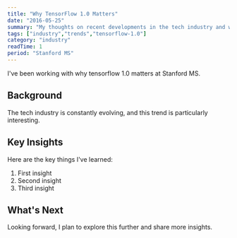 ```yaml
---
title: "Why TensorFlow 1.0 Matters"
date: "2016-05-25"
summary: "My thoughts on recent developments in the tech industry and what they mean for developers."
tags: ["industry","trends","tensorflow-1.0"]
category: "industry"
readTime: 1
period: "Stanford MS"
---
```


I've been working with why tensorflow 1.0 matters at Stanford MS.

## Background

The tech industry is constantly evolving, and this trend is particularly interesting.

## Key Insights

Here are the key things I've learned:

1. First insight
2. Second insight
3. Third insight

## What's Next

Looking forward, I plan to explore this further and share more insights.

